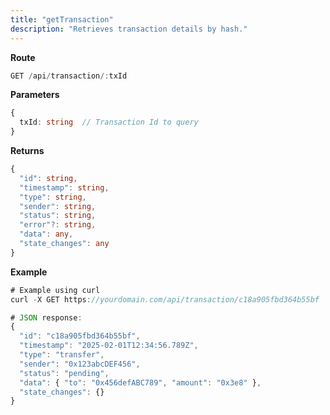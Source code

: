 ```yaml
---
title: "getTransaction"
description: "Retrieves transaction details by hash."
---
```


**Route**
```typescript
GET /api/transaction/:txId
```

**Parameters**
```typescript
{
  txId: string  // Transaction Id to query
}
```

**Returns**
```typescript
{
  "id": string,
  "timestamp": string,
  "type": string,
  "sender": string,
  "status": string,
  "error"?: string,
  "data": any,
  "state_changes": any
}
```

**Example**
```typescript
# Example using curl
curl -X GET https://yourdomain.com/api/transaction/c18a905fbd364b55bf

# JSON response:
{
  "id": "c18a905fbd364b55bf",
  "timestamp": "2025-02-01T12:34:56.789Z",
  "type": "transfer",
  "sender": "0x123abcDEF456",
  "status": "pending",
  "data": { "to": "0x456defABC789", "amount": "0x3e8" },
  "state_changes": {}
}
```
